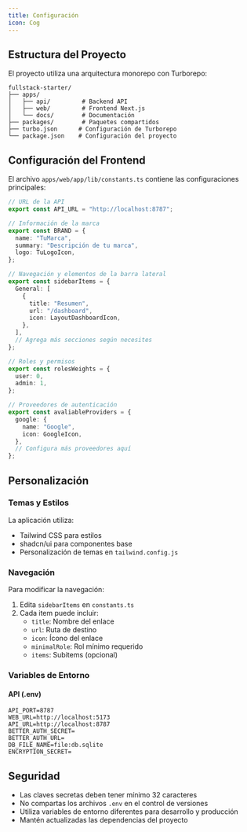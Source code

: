 ```yaml
---
title: Configuración
icon: Cog
---
```


## Estructura del Proyecto

El proyecto utiliza una arquitectura monorepo con Turborepo:

```
fullstack-starter/
├── apps/
│   ├── api/         # Backend API
│   ├── web/         # Frontend Next.js
│   └── docs/        # Documentación
├── packages/        # Paquetes compartidos
├── turbo.json      # Configuración de Turborepo
└── package.json    # Configuración del proyecto
```

## Configuración del Frontend

El archivo `apps/web/app/lib/constants.ts` contiene las configuraciones principales:

```typescript
// URL de la API
export const API_URL = "http://localhost:8787";

// Información de la marca
export const BRAND = {
  name: "TuMarca",
  summary: "Descripción de tu marca",
  logo: TuLogoIcon,
};

// Navegación y elementos de la barra lateral
export const sidebarItems = {
  General: [
    {
      title: "Resumen",
      url: "/dashboard",
      icon: LayoutDashboardIcon,
    },
  ],
  // Agrega más secciones según necesites
};

// Roles y permisos
export const rolesWeights = {
  user: 0,
  admin: 1,
};

// Proveedores de autenticación
export const avaliableProviders = {
  google: {
    name: "Google",
    icon: GoogleIcon,
  },
  // Configura más proveedores aquí
};
```

## Personalización

### Temas y Estilos

La aplicación utiliza:
- Tailwind CSS para estilos
- shadcn/ui para componentes base
- Personalización de temas en `tailwind.config.js`

### Navegación

Para modificar la navegación:
1. Edita `sidebarItems` en `constants.ts`
2. Cada item puede incluir:
   - `title`: Nombre del enlace
   - `url`: Ruta de destino
   - `icon`: Ícono del enlace
   - `minimalRole`: Rol mínimo requerido
   - `items`: Subitems (opcional)

### Variables de Entorno

#### API (.env)
```env
API_PORT=8787
WEB_URL=http://localhost:5173
API_URL=http://localhost:8787
BETTER_AUTH_SECRET=
BETTER_AUTH_URL=
DB_FILE_NAME=file:db.sqlite
ENCRYPTION_SECRET=
```

## Seguridad

- Las claves secretas deben tener mínimo 32 caracteres
- No compartas los archivos `.env` en el control de versiones
- Utiliza variables de entorno diferentes para desarrollo y producción
- Mantén actualizadas las dependencias del proyecto 